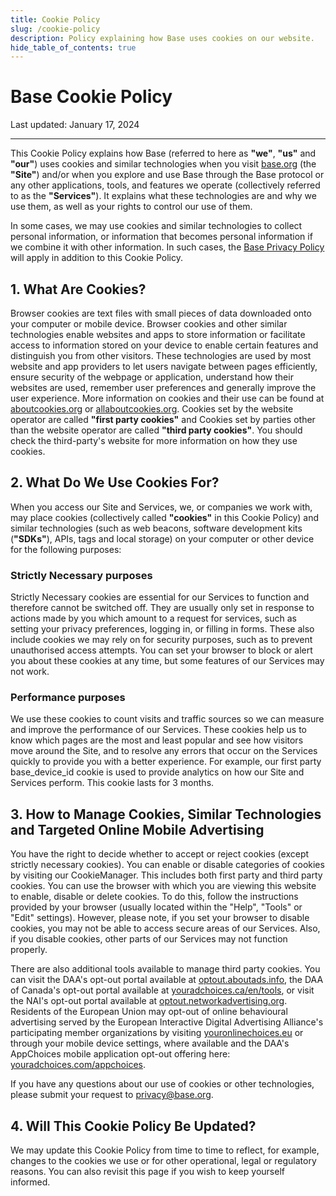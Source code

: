 ```yaml
---
title: Cookie Policy
slug: /cookie-policy
description: Policy explaining how Base uses cookies on our website.
hide_table_of_contents: true
---
```


# Base Cookie Policy

Last updated: January 17, 2024

---


This Cookie Policy explains how Base (referred to here as **"we"**, **"us"** and **"our"**)
uses cookies and similar technologies when you visit [base.org](https://base.org) (the
**"Site"**) and/or when you explore and use Base through the Base protocol or any other
applications, tools, and features we operate (collectively referred to as the **"Services"**).
It explains what these technologies are and why we use them, as well as your rights to
control our use of them.

In some cases, we may use cookies and similar technologies to collect personal information,
or information that becomes personal information if we combine it with other information.
In such cases, the [Base Privacy Policy](/privacy-policy) will apply
in addition to this Cookie Policy.

## 1. What Are Cookies?

Browser cookies are text files with small pieces of data downloaded onto your computer or
mobile device. Browser cookies and other similar technologies enable websites and apps to
store information or facilitate access to information stored on your device to enable
certain features and distinguish you from other visitors. These technologies are used by
most website and app providers to let users navigate between pages efficiently, ensure
security of the webpage or application, understand how their websites are used, remember
user preferences and generally improve the user experience. More information on cookies
and their use can be found at [aboutcookies.org](https://www.aboutcookies.org) or
[allaboutcookies.org](https://www.allaboutcookies.org). Cookies set by the website operator
are called **"first party cookies"** and Cookies set by parties other than the website
operator are called **"third party cookies"**. You should check the third-party's website
for more information on how they use cookies.

## 2. What Do We Use Cookies For?

When you access our Site and Services, we, or companies we work with, may place cookies
(collectively called **"cookies"** in this Cookie Policy) and similar technologies (such as
web beacons, software development kits (**"SDKs"**), APIs, tags and local storage) on your
computer or other device for the following purposes:

### Strictly Necessary purposes

Strictly Necessary cookies are essential for our Services to function and therefore
cannot be switched off. They are usually only set in response to actions made by you
which amount to a request for services, such as setting your privacy preferences,
logging in, or filling in forms. These also include cookies we may rely on for security
purposes, such as to prevent unauthorised access attempts. You can set your browser to
block or alert you about these cookies at any time, but some features of our Services
may not work.

### Performance purposes

We use these cookies to count visits and traffic sources so we can measure and improve
the performance of our Services. These cookies help us to know which pages are the most
and least popular and see how visitors move around the Site, and to resolve any errors
that occur on the Services quickly to provide you with a better experience. For example,
our first party base_device_id cookie is used to provide analytics on how our Site and
Services perform. This cookie lasts for 3 months.

## 3. How to Manage Cookies, Similar Technologies and Targeted Online Mobile Advertising

You have the right to decide whether to accept or reject cookies (except strictly necessary
cookies). You can enable or disable categories of cookies by visiting our CookieManager.
This includes both first party and third party cookies. You can use the browser with which you
are viewing this website to enable, disable or delete cookies. To do this, follow the instructions
provided by your browser (usually located within the "Help", "Tools" or "Edit" settings). However,
please note, if you set your browser to disable cookies, you may not be able to access secure areas
of our Services. Also, if you disable cookies, other parts of our Services may not function properly.

There are also additional tools available to manage third party cookies. You can visit the DAA's
opt-out portal available at [optout.aboutads.info](http://optout.aboutads.info/), the DAA of Canada's
opt-out portal available at [youradchoices.ca/en/tools](https://youradchoices.ca/en/tools), or visit
the NAI's opt-out portal available at [optout.networkadvertising.org](http://optout.networkadvertising.org/?c=1).
Residents of the European Union may opt-out of online behavioural advertising served by the European
Interactive Digital Advertising Alliance&apos;s participating member organizations by visiting
[youronlinechoices.eu](https://www.youronlinechoices.eu/) or through your mobile device settings,
where available and the DAA&apos;s AppChoices mobile application opt-out offering here:
[youradchoices.com/appchoices](https://youradchoices.com/appchoices).

If you have any questions about our use of cookies or other technologies, please submit
your request to privacy@base.org.

## 4. Will This Cookie Policy Be Updated?

We may update this Cookie Policy from time to time to reflect, for example, changes to
the cookies we use or for other operational, legal or regulatory reasons. You can also
revisit this page if you wish to keep yourself informed.
